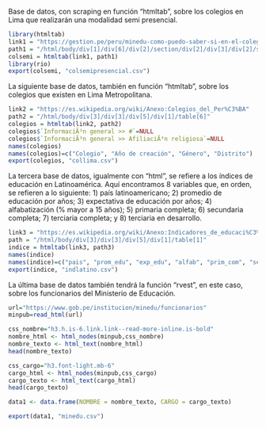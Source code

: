 Base de datos, con scraping en función "htmltab", sobre los colegios en Lima que realizarán una modalidad semi presencial.

```r
library(htmltab)
link1 = "https://gestion.pe/peru/minedu-como-puedo-saber-si-en-el-colegio-de-mi-hijo-tambien-habra-clases-semipresenciales-minedu-clases-semipresenciales-colegios-autorizados-lima-nnda-nnlt-noticia/"
path1 = "/html/body/div[1]/div[6]/div[2]/section/div[2]/div[3]/div[2]/section/table"
colsemi = htmltab(link1, path1)
library(rio)
export(colsemi, "colsemipresencial.csv") 
```

La siguiente base de datos, también en función "htmltab", sobre los colegios que existen en Lima Metropolitana. 

```r
link2 = "https://es.wikipedia.org/wiki/Anexo:Colegios_del_Per%C3%BA"
path2 = "/html/body/div[3]/div[3]/div[5]/div[1]/table[6]"
colegios = htmltab(link2, path2)
colegios$`InformaciÃ³n general >> #`=NULL
colegios$`InformaciÃ³n general >> AfiliaciÃ³n religiosa`=NULL
names(colegios)
names(colegios)=c("Colegio", "Año de creación", "Género", "Distrito")
export(colegios, "collima.csv") 
```

La tercera base de datos, igualmente con "html", se refiere a los índices de educación en Latinoamérica. Aquí encontramos 8 variables que, en orden, se refieren a lo siguiente: 1) país latinoamericano; 2) promedio de educación por años; 3) expectativa de educación por años; 4) alfabatización (% mayor a 15 años); 5) primaria completa; 6) secundaria completa; 7) terciaria completa; y 8) terciaria en desarrollo.

```r
link3 = "https://es.wikipedia.org/wiki/Anexo:Indicadores_de_educaci%C3%B3n_en_Latinoam%C3%A9rica"
path = "/html/body/div[3]/div[3]/div[5]/div[1]/table[1]"
indice = htmltab(link3, path3)
names(indice)
names(indice)=c("pais", "prom_edu", "exp_edu", "alfab", "prim_com", "sec_com", "ter_com", "ter_desa")
export(indice, "indlatino.csv")
```

La última base de datos también tendrá la función "rvest", en este caso, sobre los funcionarios del Ministerio de Educación.

```r
url="https://www.gob.pe/institucion/minedu/funcionarios"
minpub=read_html(url)

css_nombre="h3.h.is-6.link.link--read-more-inline.is-bold"
nombre_html <- html_nodes(minpub,css_nombre)
nombre_texto <- html_text(nombre_html)
head(nombre_texto)

css_cargo="h3.font-light.mb-6"
cargo_html <- html_nodes(minpub,css_cargo)
cargo_texto <- html_text(cargo_html)
head(cargo_texto)

data1 <- data.frame(NOMBRE = nombre_texto, CARGO = cargo_texto)

export(data1, "minedu.csv")
```
